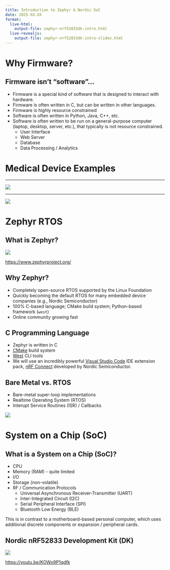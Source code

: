 ```yaml
---
title: Introduction to Zephyr & Nordic SoC
date: 2025-XX-XX
format:
  live-html: 
    output-file: zephyr-nrf52833dk-intro.html
  live-revealjs: 
    output-file: zephyr-nrf52833dk-intro-slides.html
---
```


# Why Firmware?

## Firmware isn't "software"...

- Firmware is a special kind of software that is designed to interact with hardware.
- Firmware is often written in C, but can be written in other languages.
- Firmware is highly resource constrained
- Software is often written in Python, Java, C++, etc.
- Software is often written to be run on a general-purpose computer (laptop, desktop, server, etc.), that typically is not resource constrained.
  - User Interface
  - Web Server
  - Database
  - Data Processing / Analytics

# Medical Device Examples

---

![](images/intro/ecg.png)

---

![](images/intro/pulse_ox.png)

# Zephyr RTOS

## What is Zephyr?

![](images/intro/zephyr.png){fig-align="center"}

[https://www.zephyrproject.org/](https://www.zephyrproject.org/)

## Why Zephyr?

- Completely open-source RTOS supported by the Linux Foundation
- Quickly becoming the default RTOS for many embedded device companies (e.g., Nordic Semiconductor)
- 100% C-based language; CMake build system; Python-based framework (`west`)
- Online community growing fast

## C Programming Language

- Zephyr is written in C
- [CMake](https://cmake.org/) build system
- [West](https://docs.zephyrproject.org/latest/develop/west/index.html) CLI tools
- We will use an incredibly powerful [Visual Studio Code](https://code.visualstudio.com/) IDE extension pack, [nRF Connect](https://nrfconnect.github.io/vscode-nrf-connect/index.html) developed by Nordic Semiconductor.

## Bare Metal vs. RTOS

- Bare-metal super-loop implementations
- Realtime Operating System (RTOS)
- Interupt Service Routines (ISR) / Callbacks

![](images/intro/BareMetalRTOS.png)

# System on a Chip (SoC)

## What is a System on a Chip (SoC)?

- CPU 
- Memory (RAM) - quite limited
- I/O
- Storage (non-volatile)
- RF / Communication Protocols
  - Universal Asynchronous Receiver-Transmitter (UART)
  - Inter-Integrated Circuit (I2C)
  - Serial Peripheral Interface (SPI)
  - Bluetooth Low Energy (BLE)

This is in contrast to a motherboard-based personal computer, which uses
additional discrete components or expansion / peripheral cards.

## Nordic nRF52833 Development Kit (DK)

![](images/intro/nRF52833DK.png)

[https://youtu.be/KOWo9P1qdfk](https://youtu.be/KOWo9P1qdfk)
